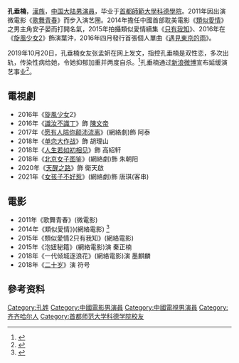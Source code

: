 {{BLPsources|time=2016-10-11T05:31:43+00:00}}
{{艺人
| 姓名 = 孔垂楠
| 类型 = 男艺人
| 图片 = 
| 图片简介 = 
| 英文名 = Korn
| 昵称 = 大垂，垂哥，垂
| 国籍 = {{PRC}}
| 民族 = [[漢族|漢族]]
| 出生日期 = {{birth_date_and_age|1991|2|09}}
| 出生地点 = {{CHN}}[[黑龍江省|黑龍江省]][[齊齊哈爾|齊齊哈爾]]
| 职业 = 演员、歌手
| 语言 = [[普通话|普通话]]
| 教育程度 = [[首都師範大學科德學院|首都師範大學科德學院]]
| 活跃年代 = 2011年至今
| 经纪公司 = [[北京鹏程映画影视传播有限公司|鹏程映画]]（2014年－）
}}
'''孔垂楠'''{{BD|1991年|2月9日|catIdx=K孔}}，[[漢族|漢族]]，[[中国大陆|中国大陆]][[男演員|男演員]]，毕业于[[首都師範大學科德學院|首都師範大學科德學院]]。2011年因出演微電影《[[歌舞青春_(2011年微電影)|歌舞青春]]》而步入演艺圈。2014年擔任中國首部耽美電影《[[類似愛情_(電影)|類似愛情]]》之男主角安子晏而打開名氣，2015年拍攝類似愛情續集《[[只有我知|只有我知]]》、2016年在《[[旋風少女|旋風少女2]]》飾演葉沖，2016年四月發行首張個人單曲《[[遇見東京的雨|遇見東京的雨]]》。

2019年10月20日，孔垂楠女友张孟妍在网上发文，指控孔垂楠是双性恋，多次出轨，传染性病给她，令她抑郁加重并两度自杀。<ref>{{Cite web|title=孔垂楠暂停演艺事业 女友：他吸毒出轨双性恋害我自杀|url=http://www.bjnews.com.cn/wevideo/2019/10/21/639488.html|accessdate=2019-10-23|last=www.bjnews.com.cn|work=www.bjnews.com.cn|archive-date=2020-02-21|archive-url=https://web.archive.org/web/20200221090822/http://www.bjnews.com.cn/wevideo/2019/10/21/639488.html|dead-url=no}}</ref>孔垂楠通过[[新浪微博|新浪微博]]宣布延缓演艺事业<ref>{{Cite web |url=https://ent.sina.com.cn/s/m/2019-10-20/doc-iicezuev3551644.shtml |title=孔垂楠回应传闻 宣布延缓演艺事业解决私人事务 |access-date=2019-10-21 |archive-date=2019-10-21 |archive-url=https://web.archive.org/web/20191021053820/https://ent.sina.com.cn/s/m/2019-10-20/doc-iicezuev3551644.shtml |dead-url=no }}</ref>。

==電視劇==
*2016年《[[旋風少女|旋風少女]]2》
*2016年《[[識汝不識丁|識汝不識丁]]》飾 [[陈文帝|陳文帝]]
*2017年《[[愿有人陪你颠沛流离|愿有人陪你颠沛流离]]》(網絡劇)飾 阿泰
*2018年《[[单恋大作战|单恋大作战]]》飾 胡理山
*2018年《[[人生若如初相见|人生若如初相见]]》飾 高紹轩
*2018年《[[北京女子图鉴|北京女子图鉴]]》(網絡劇)飾 朱朝阳 <!--沒有出演2019年播出的<新龙门客栈> -->
*2020年《[[天醒之路|天醒之路]]》飾 衛天啟
*2021年《[[女孩子不好惹|女孩子不好惹]]》(網絡劇)飾 唐琪(客串)

==電影==
*2011年《歌舞青春》(微電影)
*2014年《類似愛情》)(網絡電影) <ref>{{Cite web|title=《类似爱情》热映 孔垂楠戏里戏外双人格|url=http://ent.sina.com.cn/m/c/2014-12-25/doc-icczmvun4387794.shtml|accessdate=2020-10-17|work=ent.sina.com.cn|archive-date=2016-10-22|archive-url=https://web.archive.org/web/20161022095608/http://ent.sina.com.cn/m/c/2014-12-25/doc-icczmvun4387794.shtml|dead-url=no}}</ref>
*2015年《類似愛情2只有我知》(網絡電影)
*2015年《泡妞秘籍》(網絡電影)演 秦正楠
*2018年《一代倾城逐浪花》(網絡電影)演 墨麒麟
*2018年《[[二十岁_(中国电影)|二十岁]]》演 符号

==參考资料==
{{reflist}}
[[Category:孔姓|Category:孔姓]]
[[Category:中國電影男演員|Category:中國電影男演員]]
[[Category:中國電視男演員|Category:中國電視男演員]]
[[Category:齐齐哈尔人|Category:齐齐哈尔人]]
[[Category:首都师范大学科德学院校友|Category:首都师范大学科德学院校友]]
